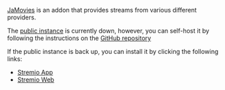 [JaMovies](https://github.com/ejatapibeda/JaMovies/) is an addon that provides streams from various different providers.

The [public instance](https://eja-addon.vercel.app/) is currently down, however, you can self-host it by following the instructions on the [GitHub repository](https://github.com/ejatapibeda/JaMovies?tab=readme-ov-file#self-hosting-on-vercel)

If the public instance is back up, you can install it by clicking the following links:
- [Stremio App](stremio://eja-addon.vercel.app/manifest.json)
- [Stremio Web](https://web.stremio.com/#/addons?addon=https://eja-addon.vercel.app/manifest.json)